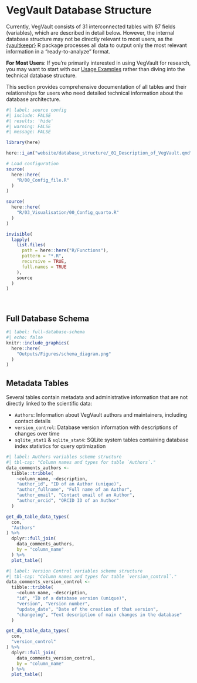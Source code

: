 # VegVault Database Structure

Currently, [VegVault]{.vegvault} consists of 31 interconnected tables with 87 fields (variables), which are described in detail below. However, the internal [database structure]{.database} may not be directly relevant to most users, as the [{vaultkeepr}](https://bit.ly/vaultkeepr) R package processes all data to output only the most relevant information in a "[ready-to-analyze]{.data-processing}" format.

::: {.callout-note}
**For Most Users**: If you're primarily interested in using [VegVault]{.vegvault} for research, you may want to start with our [Usage Examples](/website/database_examples.qmd) rather than diving into the technical [database structure]{.database}.
:::

This section provides comprehensive documentation of all tables and their relationships for users who need detailed technical information about the [database architecture]{.database}.

```r
#| label: source config
#| include: FALSE
#| results: 'hide'
#| warning: FALSE
#| message: FALSE

library(here)

here::i_am("website/database_structure/_01_Description_of_VegVault.qmd")

# Load configuration
source(
  here::here(
    "R/00_Config_file.R"
  )
)

source(
  here::here(
    "R/03_Visualisation/00_Config_quarto.R"
  )
)

invisible(
  lapply(
    list.files(
      path = here::here("R/Functions"),
      pattern = "*.R",
      recursive = TRUE,
      full.names = TRUE
    ),
    source
  )
)

```

<br>

## Full Database Schema

```r
#| label: full-database-schema
#| echo: false
knitr::include_graphics(
  here::here(
    "Outputs/Figures/schema_diagram.png"
  )
)
```

## Metadata Tables

Several tables contain [metadata]{.database} and administrative information that are not directly linked to the scientific data:

- `Authors`: Information about [VegVault]{.vegvault} authors and maintainers, including contact details
- `version_control`: [Database version information]{.database} with descriptions of changes over time
- `sqlite_stat1` & `sqlite_stat4`: [SQLite system tables]{.database} containing [database index statistics]{.database} for query optimization

```r
#| label: Authors variables scheme structure
#| tbl-cap: "Column names and types for table `Authors`."
data_comments_authors <-
  tibble::tribble(
    ~column_name, ~description,
    "author_id", "ID of an Author (unique)",
    "author_fullname", "Full name of an Author",
    "author_email", "Contact email of an Author",
    "author_orcid", "ORCID ID of an Author"
  )

get_db_table_data_types(
  con,
  "Authors"
) %>%
  dplyr::full_join(
    data_comments_authors,
    by = "column_name"
  ) %>%
  plot_table()
```

```r
#| label: Version Control variables scheme structure
#| tbl-cap: "Column names and types for table `version_control`."
data_comments_version_control <-
  tibble::tribble(
    ~column_name, ~description,
    "id", "ID of a database version (unique)",
    "version", "Version number",
    "update_date", "Date of the creation of that version",
    "changelog", "Text description of main changes in the database"
  )

get_db_table_data_types(
  con,
  "version_control"
) %>%
  dplyr::full_join(
    data_comments_version_control,
    by = "column_name"
  ) %>%
  plot_table()
```

<br>
